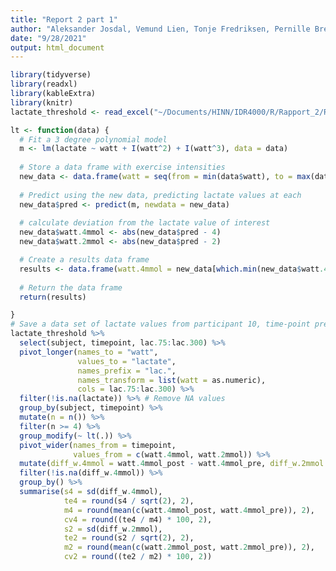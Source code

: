 ```yaml
---
title: "Report 2 part 1"
author: "Aleksander Josdal, Vemund Lien, Tonje Fredriksen, Pernille Breili"
date: "9/28/2021"
output: html_document
---
```


```r
library(tidyverse)
library(readxl)
library(kableExtra)
library(knitr)
lactate_threshold <- read_excel("~/Documents/HINN/IDR4000/R/Rapport_2/Rapport2/lactate_threshold.xlsx", col_types = c("numeric", "text", "numeric", "numeric", "numeric", "numeric", "numeric", "numeric", "numeric", "numeric", "numeric", "numeric"))

lt <- function(data) {
  # Fit a 3 degree polynomial model
  m <- lm(lactate ~ watt + I(watt^2) + I(watt^3), data = data)
  
  # Store a data frame with exercise intensities
  new_data <- data.frame(watt = seq(from = min(data$watt), to = max(data$watt), by = 0.01))
  
  # Predict using the new data, predicting lactate values at each 
  new_data$pred <- predict(m, newdata = new_data)
  
  # calculate deviation from the lactate value of interest
  new_data$watt.4mmol <- abs(new_data$pred - 4)
  new_data$watt.2mmol <- abs(new_data$pred - 2)

  # Create a results data frame
  results <- data.frame(watt.4mmol = new_data[which.min(new_data$watt.4mmol), 1], watt.2mmol = new_data[which.min(new_data$watt.2mmol), 1])
  
  # Return the data frame
  return(results)

}
# Save a data set of lactate values from participant 10, time-point pre
lactate_threshold %>%
  select(subject, timepoint, lac.75:lac.300) %>%
  pivot_longer(names_to = "watt", 
               values_to = "lactate", 
               names_prefix = "lac.", 
               names_transform = list(watt = as.numeric), 
               cols = lac.75:lac.300) %>%
  filter(!is.na(lactate)) %>% # Remove NA values
  group_by(subject, timepoint) %>%
  mutate(n = n()) %>%
  filter(n >= 4) %>%
  group_modify(~ lt(.)) %>%
  pivot_wider(names_from = timepoint,
              values_from = c(watt.4mmol, watt.2mmol)) %>%
  mutate(diff_w.4mmol = watt.4mmol_post - watt.4mmol_pre, diff_w.2mmol = watt.2mmol_post - watt.2mmol_pre) %>%
  filter(!is.na(diff_w.4mmol)) %>%
  group_by() %>%
  summarise(s4 = sd(diff_w.4mmol),
            te4 = round(s4 / sqrt(2), 2),
            m4 = round(mean(c(watt.4mmol_post, watt.4mmol_pre)), 2),
            cv4 = round((te4 / m4) * 100, 2),
            s2 = sd(diff_w.2mmol),
            te2 = round(s2 / sqrt(2), 2),
            m2 = round(mean(c(watt.2mmol_post, watt.2mmol_pre)), 2),
            cv2 = round((te2 / m2) * 100, 2)) 
```